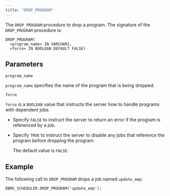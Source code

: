 ```yaml
---
title: "DROP_PROGRAM"
---
```


The `DROP_PROGRAM` procedure to drop a program. The signature of the `DROP_PROGRAM` procedure is:

```text
DROP_PROGRAM(
  <program_name> IN VARCHAR2,
  <force> IN BOOLEAN DEFAULT FALSE)
```

## Parameters

`program_name`

 `program_name` specifies the name of the program that is being dropped.

`force`

 `force` is a `BOOLEAN` value that instructs the server how to handle programs with dependent jobs.

-   Specify `FALSE` to instruct the server to return an error if the program is referenced by a job.

-   Specify `TRUE` to instruct the server to disable any jobs that reference the program before dropping the program.

    The default value is `FALSE`.

## Example

The following call to `DROP_PROGRAM` drops a job named `update_emp`:

```text
DBMS_SCHEDULER.DROP_PROGRAM('update_emp');
```
